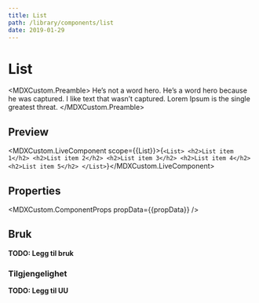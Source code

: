 ```yaml
---
title: List
path: /library/components/list
date: 2019-01-29
---
```



# List

<MDXCustom.Preamble>
  He’s not a word hero. He’s a word hero because he was captured. I like text that wasn’t captured. Lorem Ipsum is the
  single greatest threat.
</MDXCustom.Preamble>

## Preview

<MDXCustom.LiveComponent scope={{List}}>{`
  <List>
    <h2>List item 1</h2>
    <h2>List item 2</h2>
    <h2>List item 3</h2>
    <h2>List item 4</h2>
    <h2>List item 5</h2>
  </List>
`}</MDXCustom.LiveComponent>

## Properties

<MDXCustom.ComponentProps propData={{propData}} />

## Bruk

**TODO: Legg til bruk**

### Tilgjengelighet

**TODO: Legg til UU**
